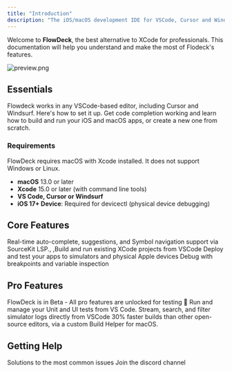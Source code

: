 ```yaml
---
title: "Introduction"
description: "The iOS/macOS development IDE for VSCode, Cursor and Windsurf"
---
```


Welcome to **FlowDeck**, the best alternative to XCode for professionals. This documentation will help you understand and make the most of Flodeck's features.

![preview.png](./images/preview.png)

## Essentials

<CardGroup cols={2}>
  <Card title="Install and Setup" icon="rocket" iconType="regular">
    Flowdeck works in any VSCode-based editor, including Cursor and Windsurf.  Here's how to set it up.
  </Card>
  <Card title="The basics" icon="sparkles">
    Get code completion working and learn how to build and run your iOS and macOS apps, or create a new one from scratch.
  </Card>
</CardGroup>

### Requirements

<Warning>
  FlowDeck requires macOS with Xcode installed. It does not support Windows or Linux.
</Warning>

- **macOS** 13.0 or later
- **Xcode** 15.0 or later (with command line tools)
- **VS Code, Cursor or Windsurf**
- **iOS 17+ Device**: Required for devicectl (physical device debugging)

## Core Features

<CardGroup cols={2}>
  <Card title="Code Intelligence" icon="code">
    Real-time auto-complete, suggestions, and Symbol navigation support via SourceKit LSP.,
  </Card>
  <Card title="Build, Run and Deploy" icon="hammer" href="/features/build">
    ,Build and run existing XCode projects from VSCode
  </Card>
  <Card title="Device & Simulator Support" icon="mobile" href="/features/devices">
    Deploy and test your apps to simulators and physical Apple devices
  </Card>
  <Card title="LLDB Debugging" icon="bug" href="/features/debugging">
    Debug with breakpoints and variable inspection
  </Card>
</CardGroup>

## Pro Features

<Note>
  FlowDeck is in Beta - All pro features are unlocked for testing 🎉
</Note>

<CardGroup cols={2}>
  <Card title="Full Test Runner" icon="flask" href="/features/testing">
    Run and manage your Unit and UI tests from VS Code.
  </Card>
  <Card title="OSLog Integration" icon="file-lines">
    Stream, search, and filter simulator logs directly from VSCode
  </Card>
  <Card title="Build Optimizer" icon="rocket" iconType="regular">
    30% faster builds than other open-source editors, via a custom Build Helper for macOS.
  </Card>
</CardGroup>

## Getting Help

<CardGroup cols={2}>
  <Card title="Troubleshooting" icon="wrench" href="/troubleshooting">
    Solutions to the most common issues
  </Card>
  <Card title="Discord" icon="discord" href="/changelog">
    Join the discord channel
  </Card>
</CardGroup>